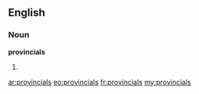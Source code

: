 ==English==

===Noun===
'''provincials'''

# {{plural of|[[provincial]]}}

[[ar:provincials]]
[[eo:provincials]]
[[fr:provincials]]
[[my:provincials]]